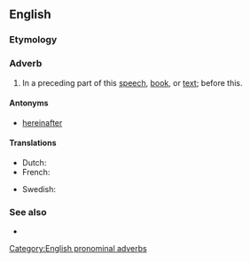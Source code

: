 ==English==

===Etymology===
{{compound|en|herein|before}}

===Adverb===
{{en-adv|-}}

# {{lb|en|formal}} In a preceding part of this [[speech]], [[book]], or [[text]]; before this.

====Antonyms====
* [[hereinafter]]

====Translations====
{{trans-top|translation}}
* Dutch: {{t|nl|hierinvoren}}
* French: {{t+|fr|ci-dessus}}
{{trans-mid}}
* Swedish: {{t|sv|härföre}}
{{trans-bottom}}

===See also===
* {{list:en:here-there-where}}

[[Category:English pronominal adverbs]]